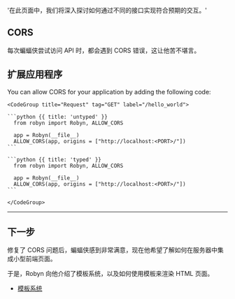   '在此页面中，我们将深入探讨如何通过不同的接口实现符合预期的交互。'

## CORS

每次蝙蝠侠尝试访问 API 时，都会遇到 CORS 错误，这让他苦不堪言。

## 扩展应用程序

<Row>
<Col>
You can allow CORS for your application by adding the following code:
</Col>
  <Col>

    <CodeGroup title="Request" tag="GET" label="/hello_world">

    ```python {{ title: 'untyped' }}
      from robyn import Robyn, ALLOW_CORS

      app = Robyn(__file__)
      ALLOW_CORS(app, origins = ["http://localhost:<PORT>/"])
    ```

    ```python {{ title: 'typed' }}
      from robyn import Robyn, ALLOW_CORS

      app = Robyn(__file__)
      ALLOW_CORS(app, origins = ["http://localhost:<PORT>/"])
    ```

    </CodeGroup>

  </Col>
</Row>

---

## 下一步

修复了 CORS 问题后，蝙蝠侠感到非常满意，现在他希望了解如何在服务器中集成小型前端页面。

于是，Robyn 向他介绍了模板系统，以及如何使用模板来渲染 HTML 页面。

- [模板系统](/documentation/zh/api_reference/templating)
